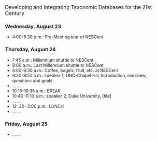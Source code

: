<big>Developing and Integrating Taxonomic Databases for the 21st Century</big>

===Wednesday, August 23===

* 4:00-5:30 p.m.: Pre-Meeting tour of NESCent

===Thursday, August 24=== 

*7:45 a.m.: Millennium shuttle to NESCent
*8:00 a.m.: Last Millennium shuttle to NESCent
*8:00-8:30 a.m.: Coffee, bagels, fruit, etc. at NESCent
*9:30-9:50 a.m.: speaker 1, UNC-Chapel Hill, Introduction, overview, questions and goals
*... ...
*10:15-10:35 a.m.: BREAK
*10:40-11:10 a.m.: speaker 2, Duke University, [tile]
* ... ...
*12: 30- 2:00 p.m.: LUNCH
* ... ...

===Friday,  August 25===
* ... ...
